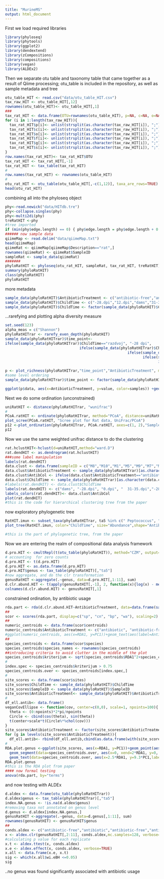 ```yaml
---
title: "MurineMS"
output: html_document
---
```

First we load required libraries

```r
library(phyloseq)
library(phytools)
library(ggplot2)
library(dendextend)
library(zCompositions)
library(compositions)
library(vegan)
library(ALDEx2)
```

Then we separate otu table and taxonomy table that came together as a result of Qiime processing; otu_table is included in the repository, as well as sample metadata and tree

```r
otu_table_HIT <- read.csv("data/otu_table_HIT.csv")
tax_raw_HIT <- otu_table_HIT[,12]
rownames(otu_table_HIT)<- otu_table_HIT[,1]
###
tax_rat_HIT <- data.frame(OTU=rownames(otu_table_HIT), p=NA, c=NA, o=NA, f=NA, g=NA, s=NA)
for (i in 1:length(tax_raw_HIT)){
  tax_rat_HIT$p[i]<- unlist(strsplit(as.character(tax_raw_HIT[i]), ";"))[1]
  tax_rat_HIT$c[i]<- unlist(strsplit(as.character(tax_raw_HIT[i]), ";"))[2]
  tax_rat_HIT$o[i]<- unlist(strsplit(as.character(tax_raw_HIT[i]), ";"))[3]
  tax_rat_HIT$f[i]<- unlist(strsplit(as.character(tax_raw_HIT[i]), ";"))[4]
  tax_rat_HIT$g[i]<- unlist(strsplit(as.character(tax_raw_HIT[i]), ";"))[5]
  tax_rat_HIT$s[i]<- unlist(strsplit(as.character(tax_raw_HIT[i]), ";"))[6]
}
row.names(tax_rat_HIT)<- tax_rat_HIT$OTU
tax_rat_HIT <- tax_rat_HIT[,-1]
tax_rat_HIT <- tax_table(tax_rat_HIT)
#
row.names(tax_rat_HIT) <- rownames(otu_table_HIT)
#
otu_rat_HIT <- otu_table(otu_table_HIT[,-c(1,12)], taxa_are_rows=TRUE)
head(otu_rat_HIT)
```
 
combining all into the phyloseq object

```r
phy<-read.newick("data/HITdb.tre")
phy<-collapse.singles(phy)
phy<-multi2di(phy)
treRatHIT <-phy
#tree imported
if (min(phy$edge.length) == 0) { phy$edge.length = phy$edge.length + 0.00001 }
###### now sample data
qiimeMap <- read.delim("data/qiimeMap.txt")
head(qiimeMap)
qiimeRat <- qiimeMap[qiimeMap$Description=="rat",]
rownames(qiimeRat) <- qiimeRat$SampleID
sampleRat <- sample_data(qiimeRat)
#######
phyloRatHIT <- phyloseq(otu_rat_HIT, sampleRat, tax_rat_HIT, treRatHIT)
summary(phyloRatHIT)
class(phyloRatHIT)
phyloRatHIT

```

 more metadata
 
```r
sample_data(phyloRatHIT)$AntibioticTreatment <- c("antibiotic-free","antibiotic","antibiotic","antibiotic-free","antibiotic-free","antibiotic-free","antibiotic-free","antibiotic","antibiotic","antibiotic")
sample_data(phyloRatHIT)$ChildTime <- c("-28.dpi","12.dpi","dams","31-35.dpi","dams", "12.dpi","0.dpi","-28dpi","0.dpi","31-35.dpi")
sample_data(phyloRatHIT)$ChildTime <- factor(sample_data(phyloRatHIT)$ChildTime, levels=c("dams", "-28.dpi", "0.dpi", "12.dpi", "31-35.dpi"))
```

...rarefying and plotting alpha diversity measure

```r
set.seed(123)
alpha_meas = c("Shannon")
phyloRatHITrar <- rarefy_even_depth(phyloRatHIT)
sample_data(phyloRatHITrar)$time_point<-
ifelse(sample_data(phyloRatHITrar)$ChildTime=="razdvoj", "-28 dpi", 
                                  ifelse(sample_data(phyloRatHITrar)$ChildTime=="12dpi", "12 dpi",
                                                        ifelse(sample_data(phyloRatHITrar)$ChildTime=="mother", "dams",
                                                               ifelse(sample_data(phyloRatHITrar)$ChildTime=="3135dpi", "31-35 dpi",
                                                                      ifelse(sample_data(phyloRatHITrar)$ChildTime=="3135dpi", "31-35 dpi",
                                                                             ifelse(sample_data(phyloRatHITrar)$ChildTime=="0dpi", "0 dpi", NA))))))
p <- plot_richness(phyloRatHITrar,"time_point","AntibioticTreatment", measures=alpha_meas)
#some level ordering
sample_data(phyloRatHITrar)$time_point <- factor(sample_data(phyloRatHITrar)$time_point, levels=c("dams", "-28 dpi","0 dpi","12 dpi", "31-35 dpi"))

ggplot(p$data, aes(x=AntibioticTreatment, y=value, color=samples)) +geom_point(size=3)+geom_boxplot(data=p$data, aes(x=AntibioticTreatment, y=value, color=NULL), alpha=0.1)+theme_bw()+labs(x="", y="Shannon index")+theme(axis.text.x=element_text(size=18), axis.title.y=element_text(size=18))
```

Next we do some ordination (unconstrained)

```r
uniRatHIT <- distance(phyloRatHITrar, "wunifrac")
#
PCoA.ratHIT <- ordinate(phyloRatHITrar, method="PCoA", distance=uniRatHIT)
plot_scree(PCoA.ratHIT, "Scree plot for Rat data, UniFrac/PCoA")
p12 <-plot_ordination(phyloRatHITrar, PCoA.ratHIT, axes=c(1, 2),"SampleID", color="AntibioticTreatment")+geom_point(size=5) + geom_path() + scale_colour_hue(guide = FALSE) 
p12
```
Now we use the same weighted unifrac distance to do the clustering

```r
rat.hclustHIT<-hclust(d=uniRatHIT,method="ward.D")
rat.dendHIT <- as.dendrogram(rat.hclustHIT)
###some label manipulation
labels(rat.dendHIT)
data.clust <- data.frame(sampleID = c("M8","M10","M1","M5","M9","M7","M6","M2","M4","M3"))
data.clust$AntibioticTreatment <- sample_data(phyloRatHITrar)[as.character(data.clust$sampleID),"AntibioticTreatment"]
data.clust$AntibCol <- ifelse(data.clust$AntibioticTreatment=="antibiotic-free", "deepskyblue2", "red1")
data.clust$ChildTime <- sample_data(phyloRatHITrar)[as.character(data.clust$sampleID),"ChildTime"]
#labels(rat.dendHIT) <- data.clust$ChildTime
labels(rat.dendHIT) <- c("dams", "-28.dpi", "0.dpi", "  31-35.dpi","-28.dpi", "dams","31-35.dpi", "0.dpi","12.dpi", "12.dpi")
labels_colors(rat.dendHIT)<- data.clust$AntibCol
plot(rat.dendHIT)
#this is the code for hierarchical clustering tree from the paper
```

now exploratory phylogenetic tree

```r
RatHIT.imun <- subset_taxa(phyloRatHITrar, ta5 %in% c(" Peptococcus", " Peptoclostridium"," Parasutterella", " Collinsella", " Turicibacter"))
plot_tree(RatHIT.imun, color="ChildTime", size="Abundance",shape="AntibioticTreatment", nodelabf=nodeplotblank, ladderize="left", base.spacing=0.04,label.tips="ta6" )

#this is the part of phylogenetic tree, from the paper
```

Now we are entering the realm of compositional data analysis framework

```r
d.pro.HIT <- cmultRepl(t(otu_table(phyloRatHIT)), method="CZM", output="counts")
# accounting  for zero counts
d.pro.HIT <- t(d.pro.HIT)
d.pro.HIT <- as.data.frame(d.pro.HIT)
d.pro.HIT$genus <- tax_table(phyloRatHIT)[,"ta5"]
#now aggregate, and do the clr transformation
genusRatHIT <-aggregate(.~genus, data=d.pro.HIT[,1:11], sum)
d.clr.abund.HIT <- t(apply(genusRatHIT[,-1], 2, function(x){log(x) - mean(log(x))}))
colnames(d.clr.abund.HIT) <- genusRatHIT[,1]
```
 constrained ordination, by antibiotic usage
 
```r
rda.part <- rda(d.clr.abund.HIT~AntibioticTreatment, data=data.frame(sample_data(phyloRatHIT)))
##
scor <- scores(rda.part, display=c("sp", "cn", "bp", "wa"), scaling=2)
##
numeric_centroids <- data.frame(scor$centroids)
numeric_centroids$AntibioticTreatment <- c("antibiotic", "antibiotic-free")
#ggplot(numeric_centroids, aes(x=RDA1, y=PC1))+geom_text(aes(label=AntibioticTreatment))
##
species_centroids <- data.frame(scor$species)
species_centroids$species_names <- rownames(species_centroids)
##introducing criteria to avoid clutter in the middle of the plot
species_centroids$kriterijum <- sqrt(species_centroids$RDA1^2+species_centroids$PC1^2)
#
index.spec <- species_centroids$kriterijum > 0.75
species_centroids.over <- species_centroids[index.spec,]
#
site_scores <- data.frame(scor$sites)
site_scores$ChildTime <- sample_data(phyloRatHIT)$ChildTime
site_scores$SampleID <- sample_data(phyloRatHIT)$SampleID
site_scores$AntibioticTreatment<- sample_data(phyloRatHIT)$AntibioticTreatment
#
df_ell.antib<- data.frame()
veganCovEllipse <- function(cov, center=c(0,0), scale=1, npoints=100){
  theta <- (0:npoints)*2*pi/npoints
  Circle <- cbind(cos(theta), sin(theta))
  t(center+scale*t(Circle%*%chol(cov)))
}
site_scores$AntibioticTreatment <- factor(site_scores$AntibioticTreatment)
for (g in levels(site_scores$AntibioticTreatment)){
  df_ell.antib<- rbind(df_ell.antib,cbind(as.data.frame(with(site_scores[site_scores$AntibioticTreatment==g,], veganCovEllipse(cov.wt(cbind(RDA1,PC1),wt=rep(1/length(RDA1), length(RDA1)))$cov, center=c(mean(RDA1), mean(PC1))))),AntibioticTreatment=g))}
#
RDA.plot.genus <-ggplot(site_scores, aes(x=RDA1, y=PC1))+geom_point(aes(colour=AntibioticTreatment, shape=AntibioticTreatment), size=5)+geom_path(data=df_ell.antib, aes(x=RDA1, y=PC1, group=AntibioticTreatment, colour=AntibioticTreatment), alpha=0.3, linetype=1)+
  geom_segment(data=species_centroids.over, aes(x=0, xend=2*RDA1, y=0, yend=8.5*PC1), arrow=arrow(length=unit(0.25, "cm")), colour="grey4", alpha=0.4, linetype=2)+
  geom_text(data=species_centroids.over, aes(x=2.5*RDA1, y=9.3*PC1,label=species_names), size=4, colour="black")+theme_bw()
RDA.plot.genus
#this is the RDA plot from paper
#### now formal testing
anova(rda.part, by="terms")
```

and now  testing with ALDEx

```r
d.aldex <- data.frame(otu_table(phyloRatHITrar))
d.aldex$genus <- tax_table(phyloRatHITrar)[,"ta5"]
index.NA.genus <- !is.na(d.aldex$genus)
#removing taxa not annotated on genus level
d.genus <- d.aldex[index.NA.genus,]
genusRatHIT <-aggregate(.~genus, data=d.genus[,1:11], sum)
rownames(genusRatHIT) <- genusRatHIT$genus
##
conds.aldex <- c("antibiotic-free","antibiotic","antibiotic-free","antibiotic","antibiotic-free","antibiotic-free","antibiotic-free","antibiotic","antibiotic","antibiotic")
x <- aldex.clr(genusRatHIT[,2:11], conds.aldex,mc.samples=128, verbose=TRUE)
#calculating p value for each replicate
x.t <- aldex.ttest(x, conds.aldex)
x.e <- aldex.effect(x, conds.aldex, verbose=TRUE)
x.all <- data.frame(x.e, x.t)
sig <- which(x.all$wi.eBH <=0.05)
sig
```
..no genus was found significantly associated with antibiotic usage


